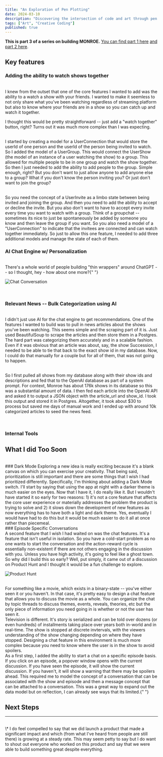 ```yaml
---
title: "An Exploration of Pen Plotting"
date: 2024-03-10
description: "Discovering the intersection of code and art through pen plotting."
tags: ["Art", "Creative Coding"]
published: true
---
```

**This is part 3 of a series on building MONROE.** [You can find part 1 here](/blog/building_monroe/part_1)
[and part 2 here](/blog/building/part_2).

## Key features

### Adding the ability to watch shows together

<br />I knew from the outset that one of the core features I wanted to add was
the ability to a watch a show with your friends. I wanted to make it seemless to
not only share what you've been watching regardless of streaming platform but
also to know where your friends are in a show so you can catch up and watch it
together.

I thought this would be pretty straightforward -- just add a "watch together"
button, right? Turns out it was much more complex than I was expecting.

<br />I started by creating a model for a UserConnection that would store the
userId of one person and the userId of the person being invited to watch. So I
added the model of a UserGroup. This would connect the UserShow (the model of an
instance of a user watching the show) to a group. This allowed for multiple
people to be in one group and watch the show together. So then I just needed to
add the ability to add people to the group. Simple enough, right? But you don't
want to just allow anyone to add anyone else to a group? What if you don't know
the person inviting you? Or just don't want to join the group?

<br />
So you need the concept of a UserInvite as a limbo state between being invited and
joining the group. And then you need to add the ability to accept or decline the
invite. But you also don't want to have to accept every invite every time you want
to watch with a group. Think of a groupchat -- sometimes its nice to just be spontaneously
be added by someone you know and then leave the group if you want. So you also need
a model of a "UserConnection" to indicate that the invitees are connected and can
watch together immediately. So just to allow this one feature, I needed to add three
additional models and manage the state of each of them.

<br />

### AI Chat Engine w/ Personalization

<br />
There's a whole world of people building "thin wrappers" around ChatGPT -- so I thought,
hey - how about one more?{" "}

![Chat Conversation](/chat.png)

<br />

### Relevant News -- Bulk Categorization using AI

<br />I didn't just use AI for the chat engine to get recommendations. One of
the features I wanted to build was to pull in news articles about the shows
you've been watching. This seems simple and the scraping part of it is. Just
used BeautifulSoup to scrape the articles and then store them in a Postgres. The
hard part was categorizing them accurately and in a scalable fashion. Even if it
was obvious that an article was about, say, the show Succession, I needed to be
able to tie that back to the exact show id in my database. Now, I could do that
manually for a couple but for all of them, that was not going to happen.

<br /> So I first pulled all shows from my database along with their show ids
and descriptions and fed that to the OpenAI database as part of a system prompt.
For context, Monroe has about 176k shows in its database so this was a
substantial amount of data. I then fed each article into the OpenAI API and
asked it to output a JSON object with the article_url and show_id. I took this
output and stored it in Postgres. Altogether, it took about $30 to process but
saved me days of manual work and I ended up with around 10k categorized articles
to seed the news feed.

<br />

### Internal Tools

## What I did Too Soon

<br />
### Dark Mode Exploring a new idea is really exciting because it's a blank canvas
on which you can exercise your creativity. That being said, prioritization is still
important and there are some things that I wish I had prioritized differently. Specifically,
I'm thinking about adding a Dark Mode switch. I'll start by saying that using the
app at night with a darker theme is much easier on the eyes. Now that I have it,
I do really like it. But I wouldn't have started it so early for two reasons: 1)
it's not a core feature that affects the core user experience or materially addresses
the problem the product is trying to solve and 2) it slows down the development of
new features as now everything has to have both a light and dark theme. Yes, eventually
I would have had to do this but it would be much easier to do it all at once rather
than piecemeal.

<br />
### Episode Specific Conversations
<br />A second feature that I wish I had waited on was the chat features. It's a
feature that isn't useful in isolation. So you have a cold-start problem as no
one wants to start the conversation and the action-reward cycle is essentially
non-existent if there are not others engaging in the discussion with you. Unless
you have high activity, it's going to feel like a ghost town. So why did I build
this so early? Well, put simply, it came out of a discussion on Product Hunt and
I thought it would be a fun challenge to explore.

![Product Hunt](/product_hunt.png)

<br />
For something like a movie, which exists in a binary-state -- you've either seen
it or you haven't. In that case, it's pretty easy to design a chat feature that allows
you to discuss the movie as a whole. You can organize the chat by topic threads to
discuss themes, events, reveals, theories, etc but the only piece of information
you need going in is whether or not the user has seen it.

<br />
Television is different. It's story is serialized and can be told over dozens (or
even hundreds) of installments taking place over years both in-world and in real-time.
The show is stopped at discrete invtervals, with the viewers understanding of the
show changing depending on where they have stopped. Designing a chat feature in this
environment is much more complex because you need to know where the user is in the
show to avoid spoilers.

<br />
As a first step, I added the ability to start a chat on a specific episode basis.
If you click on an episode, a popover window opens with the current discussion. If
you have seen the episode, it will show the current discussion. If you haven't, it
will show a warning that there may be spoilers ahead. This required me to model the
concept of a conversation that can be associated with the show and episode and then
a message concept that can be attached to a conversation. This was a great way to
expand out the data model but on reflection, I can already see ways that its limited.{" "}

## Next Steps

---

<br />

<span className="text-sm">
  \* I do feel compelled to say that we did launch a product that made a
  significant impact and which (from what I've heard from people are still
  there) is growing at a steady rate. This may seem petty to say but I do want
  to shout out everyone who worked on this product and say that we were able to
  build something great despite everything.
</span>
